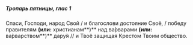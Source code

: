 ##### Тропарь пятницы, глас 1

Спаси, Господи, народ Свой / и благослови достояние Своё, / победу правителям **(или:** христианам**)** над ва́рварами **(или:** ва́рварством**)** дару́я // и Твоё защищая Крестом Твоим общество.
